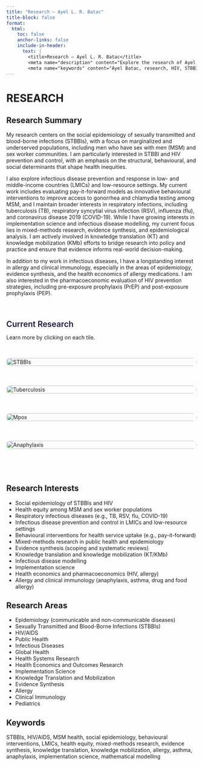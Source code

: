 ```yaml
---
title: "Research – Ayel L. R. Batac"
title-block: false
format:
  html:
    toc: false
    anchor-links: false
    include-in-header: 
      text: |
        <title>Research – Ayel L. R. Batac</title>
        <meta name="description" content="Explore the research of Ayel L. R. Batac, a data scientist and global public health researcher specializing in STBBIs, mpox, tuberculosis, and topics in allergy and clinical immunology." />
        <meta name="keywords" content="Ayel Batac, research, HIV, STBBIs, mpox, tuberculosis, anaphylaxis, food allergy, allergy, clinical immunology, COVID-19, vaccine hesitancy, infectious diseases, pediatrics, global health, public health, mixed methods, quantitative research, qualitative research, knowledge translation, epidemiologist" />
---
```


# RESEARCH

## Research Summary

My research centers on the social epidemiology of sexually transmitted and blood-borne infections (STBBIs), with a focus on marginalized and underserved populations, including men who have sex with men (MSM) and sex worker communities. I am particularly interested in STBBI and HIV prevention and control, with an emphasis on the structural, behavioural, and social determinants that shape health inequities.

I also explore infectious disease prevention and response in low- and middle-income countries (LMICs) and low-resource settings. My current work includes evaluating pay-it-forward models as innovative behavioural interventions to improve access to gonorrhea and chlamydia testing among MSM, and I maintain broader interests in respiratory infections, including tuberculosis (TB), respiratory syncytial virus infection (RSV), influenza (flu), and coronavirus disease 2019 (COVID-19). While I have growing interests in implementation science and infectious disease modelling, my current focus lies in mixed-methods research, evidence synthesis, and epidemiological analysis. I am actively involved in knowledge translation (KT) and knowledge mobilization (KMb) efforts to bridge research into policy and practice and ensure that evidence informs real-world decision-making.

In addition to my work in infectious diseases, I have a longstanding interest in allergy and clinical immunology, especially in the areas of epidemiology, evidence synthesis, and the health economics of allergy medications. I am also interested in the pharmacoeconomic evaluation of HIV prevention strategies, including pre-exposure prophylaxis (PrEP) and post-exposure prophylaxis (PEP).

$~$

<h2 style="color: #1B153E; font-weight: 600; border-bottom: none; margin-bottom: 0.5rem;">Current Research</h2>

Learn more by clicking on each tile.

<div style="margin-bottom: 2rem;"></div>

<div style="display: grid; grid-template-columns: repeat(auto-fit, minmax(250px, 1fr)); gap: 1.5rem; margin-bottom: 2rem;">

  <!-- STBBIs -->
  <a href="stbbi.qmd" style="text-decoration: none;">
    <img src="stbbi.png" alt="STBBIs" style="width: 100%; border-radius: 10px; transition: transform 0.3s ease, box-shadow 0.3s ease;"
         onmouseover="this.style.transform='scale(1.05)'; this.style.boxShadow='0 4px 12px rgba(0,0,0,0.1)';"
         onmouseout="this.style.transform='scale(1)'; this.style.boxShadow='none';">
  </a>

  <!-- TB -->
  <a href="tb.qmd" style="text-decoration: none;">
    <img src="tb.png" alt="Tuberculosis" style="width: 100%; border-radius: 10px; transition: transform 0.3s ease, box-shadow 0.3s ease;"
         onmouseover="this.style.transform='scale(1.05)'; this.style.boxShadow='0 4px 12px rgba(0,0,0,0.1)';"
         onmouseout="this.style.transform='scale(1)'; this.style.boxShadow='none';">
  </a>

  <!-- Mpox -->
  <a href="mpox.qmd" style="text-decoration: none;">
    <img src="mpox.png" alt="Mpox" style="width: 100%; border-radius: 10px; transition: transform 0.3s ease, box-shadow 0.3s ease;"
         onmouseover="this.style.transform='scale(1.05)'; this.style.boxShadow='0 4px 12px rgba(0,0,0,0.1)';"
         onmouseout="this.style.transform='scale(1)'; this.style.boxShadow='none';">
  </a>

  <!-- Anaphylaxis -->
  <a href="anaphylaxis.qmd" style="text-decoration: none;">
    <img src="anaphylaxis.png" alt="Anaphylaxis" style="width: 100%; border-radius: 10px; transition: transform 0.3s ease, box-shadow 0.3s ease;"
         onmouseover="this.style.transform='scale(1.05)'; this.style.boxShadow='0 4px 12px rgba(0,0,0,0.1)';"
         onmouseout="this.style.transform='scale(1)'; this.style.boxShadow='none';">
  </a>

</div>

$~$

## Research Interests

- Social epidemiology of STBBIs and HIV  
- Health equity among MSM and sex worker populations  
- Respiratory infectious diseases (e.g., TB, RSV, flu, COVID-19)  
- Infectious disease prevention and control in LMICs and low-resource settings  
- Behavioural interventions for health service uptake (e.g., pay-it-forward)  
- Mixed-methods research in public health and epidemiology  
- Evidence synthesis (scoping and systematic reviews)  
- Knowledge translation and knowledge mobilization (KT/KMb)  
- Infectious disease modelling  
- Implementation science  
- Health economics and pharmacoeconomics (HIV, allergy)  
- Allergy and clinical immunology (anaphylaxis, asthma, drug and food allergy)  

## Research Areas

- Epidemiology (communicable and non-communicable diseases)  
- Sexually Transmitted and Blood-Borne Infections (STBBIs)  
- HIV/AIDS  
- Public Health  
- Infectious Diseases  
- Global Health  
- Health Systems Research  
- Health Economics and Outcomes Research  
- Implementation Science  
- Knowledge Translation and Mobilization  
- Evidence Synthesis  
- Allergy  
- Clinical Immunology  
- Pediatrics  

## Keywords

STBBIs, HIV/AIDS, MSM health, social epidemiology, behavioural interventions, LMICs, health equity, mixed-methods research, evidence synthesis, knowledge translation, knowledge mobilization, allergy, asthma, anaphylaxis, implementation science, mathematical modelling
